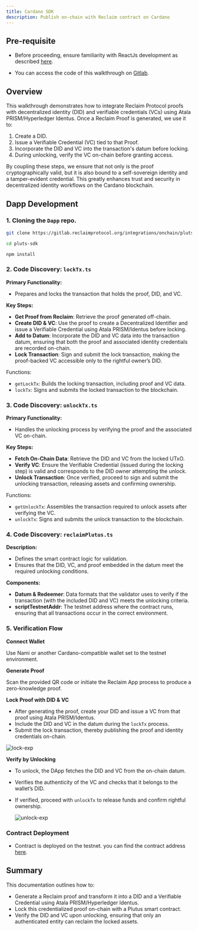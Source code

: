 ```yaml
---
title: Cardano SDK
description: Publish on-chain with Reclaim contract on Cardano
---
```



## Pre-requisite

- Before proceeding, ensure familiarity with ReactJs development as described
  [here](/js/frontend-example).

- You can access the code of this walkthrough on [Gitlab](https://gitlab.reclaimprotocol.org/integrations/onchain/pluts-sdk).

## Overview

This walkthrough demonstrates how to integrate Reclaim Protocol proofs with decentralized identity (DID) and verifiable credentials (VCs) using Atala PRISM/Hyperledger Identus. Once a Reclaim Proof is generated, we use it to:

1. Create a DID.
2. Issue a Verifiable Credential (VC) tied to that Proof.
3. Incorporate the DID and VC into the transaction's datum before locking.
4. During unlocking, verify the VC on-chain before granting access.

By coupling these steps, we ensure that not only is the proof cryptographically valid, but it is also bound to a self-sovereign identity and a tamper-evident credential. This greatly enhances trust and security in decentralized identity workflows on the Cardano blockchain.

## Dapp Development

<Steps>

### 1. Cloning the `Dapp` repo.

```bash
git clone https://gitlab.reclaimprotocol.org/integrations/onchain/pluts-sdk

cd pluts-sdk

npm install
```

### 2. Code Discovery: `lockTx.ts`

**Primary Functionality:**

- Prepares and locks the transaction that holds the proof, DID, and VC.

**Key Steps:**

- **Get Proof from Reclaim**: Retrieve the proof generated off-chain.
- **Create DID & VC**: Use the proof to create a Decentralized Identifier and issue a Verifiable Credential using Atala PRISM/Identus before locking.
- **Add to Datum**: Incorporate the DID and VC data into the transaction datum, ensuring that both the proof and associated identity credentials are recorded on-chain.
- **Lock Transaction**: Sign and submit the lock transaction, making the proof-backed VC accessible only to the rightful owner’s DID.

Functions:

- `getLockTx`: Builds the locking transaction, including proof and VC data.
- `lockTx`: Signs and submits the locked transaction to the blockchain.

### 3. Code Discovery: `unlockTx.ts`

**Primary Functionality:**

- Handles the unlocking process by verifying the proof and the associated VC on-chain.

**Key Steps:**

- **Fetch On-Chain Data**: Retrieve the DID and VC from the locked UTxO.
- **Verify VC**: Ensure the Verifiable Credential (issued during the locking step) is valid and corresponds to the DID owner attempting the unlock.
- **Unlock Transaction**: Once verified, proceed to sign and submit the unlocking transaction, releasing assets and confirming ownership.

Functions:

- `getUnlockTx`: Assembles the transaction required to unlock assets after verifying the VC.
- `unlockTx`: Signs and submits the unlock transaction to the blockchain.

### 4. Code Discovery: `reclaimPlutus.ts`

**Description:**

- Defines the smart contract logic for validation.
- Ensures that the DID, VC, and proof embedded in the datum meet the required unlocking conditions.

**Components:**

- **Datum & Redeemer**: Data formats that the validator uses to verify if the transaction (with the included DID and VC) meets the unlocking criteria.
- **scriptTestnetAddr**: The testnet address where the contract runs, ensuring that all transactions occur in the correct environment.

### 5. Verification Flow

**Connect Wallet**

Use Nami or another Cardano-compatible wallet set to the testnet environment.

**Generate Proof**

Scan the provided QR code or initiate the Reclaim App process to produce a zero-knowledge proof.

**Lock Proof with DID & VC**

- After generating the proof, create your DID and issue a VC from that proof using Atala PRISM/Identus.
- Include the DID and VC in the datum during the `lockTx` process.
- Submit the lock transaction, thereby publishing the proof and identity credentials on-chain.

![lock-exp](/cardano/lock.jpg)

**Verify by Unlocking**

- To unlock, the DApp fetches the DID and VC from the on-chain datum.
- Verifies the authenticity of the VC and checks that it belongs to the wallet’s DID.
- If verified, proceed with `unlockTx` to release funds and confirm rightful ownership.

  ![unlock-exp](/cardano/unlock.jpg)

</Steps>

### Contract Deployment

- Contract is deployed on the testnet. you can find the contract address [here](https://preprod.cardanoscan.io/address/addr_test1wzv5v4jx3xaz4nlgp6j6juw707huauprhfdkst66mlh0fcsgk7uvw).

## Summary

This documentation outlines how to:

- Generate a Reclaim proof and transform it into a DID and a Verifiable Credential using Atala PRISM/Hyperledger Identus.
- Lock this credentialized proof on-chain with a Plutus smart contract.
- Verify the DID and VC upon unlocking, ensuring that only an authenticated entity can reclaim the locked assets.

